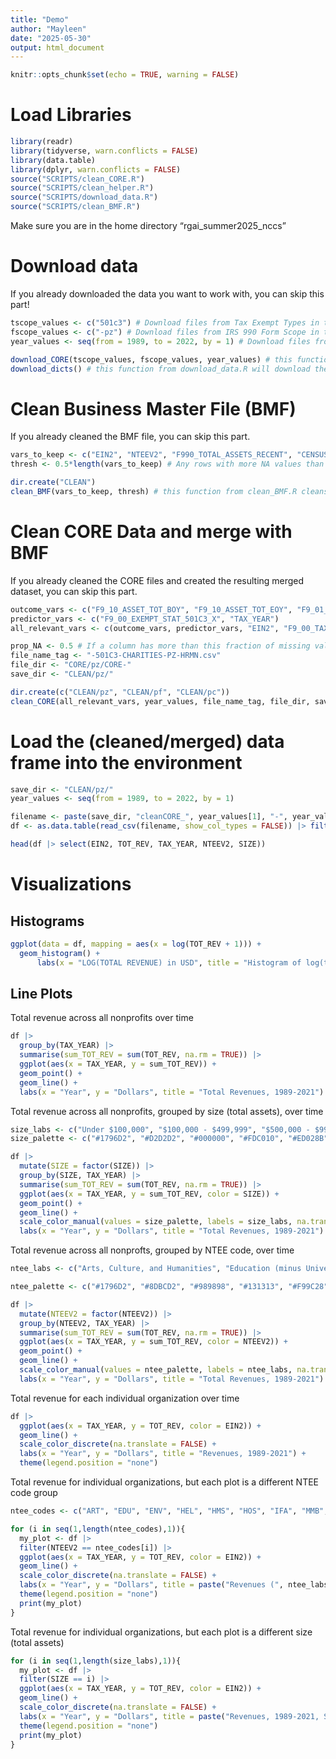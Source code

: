 ```yaml
---
title: "Demo"
author: "Mayleen"
date: "2025-05-30"
output: html_document
---
```


```r
knitr::opts_chunk$set(echo = TRUE, warning = FALSE)
```
# Load Libraries
```r
library(readr)
library(tidyverse, warn.conflicts = FALSE)
library(data.table)
library(dplyr, warn.conflicts = FALSE)
source("SCRIPTS/clean_CORE.R")
source("SCRIPTS/clean_helper.R")
source("SCRIPTS/download_data.R")
source("SCRIPTS/clean_BMF.R")
```

Make sure you are in the home directory "rgai_summer2025_nccs"

# Download data
If you already downloaded the data you want to work with, you can skip this part!

```r
tscope_values <- c("501c3") # Download files from Tax Exempt Types in this list; possible values: "501c3", "501ce" 
fscope_values <- c("-pz") # Download files from IRS 990 Form Scope in this list; possible values: "-pz", "-pc", "-pf"
year_values <- seq(from = 1989, to = 2022, by = 1) # Download files from years in this list

download_CORE(tscope_values, fscope_values, year_values) # this function from download_data.R will download the data for you onto your local computer
download_dicts() # this function from download_data.R will download the data dictionaries and Business Master File (BMF) for you onto your local computer
```

# Clean Business Master File (BMF)
If you already cleaned the BMF file, you can skip this part.
```r
vars_to_keep <- c("EIN2", "NTEEV2", "F990_TOTAL_ASSETS_RECENT", "CENSUS_STATE_ABBR", "CENSUS_COUNTY_NAME", "ORG_YEAR_FIRST", "ORG_YEAR_LAST", "LATITUDE", "LONGITUDE", "CENSUS_CBSA_FIPS") # variables in BMF we wil keep (the rest will be dropped)
thresh <- 0.5*length(vars_to_keep) # Any rows with more NA values than this threshold will be dropped

dir.create("CLEAN")
clean_BMF(vars_to_keep, thresh) # this function from clean_BMF.R cleans the BMF file for you and saves to your computer in CLEAN folder
```

# Clean CORE Data and merge with BMF
If you already cleaned the CORE files and created the resulting merged dataset, you can skip this part.
```r
outcome_vars <- c("F9_10_ASSET_TOT_BOY", "F9_10_ASSET_TOT_EOY", "F9_01_REV_TOT_CY", "F9_08_REV_TOT_TOT")
predictor_vars <- c("F9_00_EXEMPT_STAT_501C3_X", "TAX_YEAR")
all_relevant_vars <- c(outcome_vars, predictor_vars, "EIN2", "F9_00_TAX_PERIOD_END_DATE")

prop_NA <- 0.5 # If a column has more than this fraction of missing values, warning message prints
file_name_tag <- "-501C3-CHARITIES-PZ-HRMN.csv" 
file_dir <- "CORE/pz/CORE-"
save_dir <- "CLEAN/pz/"

dir.create(c("CLEAN/pz", "CLEAN/pf", "CLEAN/pc"))
clean_CORE(all_relevant_vars, year_values, file_name_tag, file_dir, save_dir, prop_NA) # this function from clean_CORE.R cleans the CORE files, merges with cleaned BMF file, and saves resulting data frame
```

# Load the (cleaned/merged) data frame into the environment
```r
save_dir <- "CLEAN/pz/"
year_values <- seq(from = 1989, to = 2022, by = 1)

filename <- paste(save_dir, "cleanCORE_", year_values[1], "-", year_values[length(year_values)], ".csv", sep="")
df <- as.data.table(read_csv(filename, show_col_types = FALSE)) |> filter(TAX_YEAR != 2022)

head(df |> select(EIN2, TOT_REV, TAX_YEAR, NTEEV2, SIZE))
```

# Visualizations

## Histograms
```r
ggplot(data = df, mapping = aes(x = log(TOT_REV + 1))) +
  geom_histogram() +
      labs(x = "LOG(TOTAL REVENUE) in USD", title = "Histogram of log(total revenue)")
```

## Line Plots
Total revenue across all nonprofits over time
```r
df |>
  group_by(TAX_YEAR) |>
  summarise(sum_TOT_REV = sum(TOT_REV, na.rm = TRUE)) |>
  ggplot(aes(x = TAX_YEAR, y = sum_TOT_REV)) +
  geom_point() +
  geom_line() +
  labs(x = "Year", y = "Dollars", title = "Total Revenues, 1989-2021")
```

Total revenue across all nonprofits, grouped by size (total assets), over time
```r
size_labs <- c("Under $100,000", "$100,000 - $499,999", "$500,000 - $999,999", "$1 Million - $4.99 Million", "$5 Million - $9.99 Million", "Above $10 Million")
size_palette <- c("#1796D2", "#D2D2D2", "#000000", "#FDC010", "#ED028B", "#55B748")

df |>
  mutate(SIZE = factor(SIZE)) |>
  group_by(SIZE, TAX_YEAR) |>
  summarise(sum_TOT_REV = sum(TOT_REV, na.rm = TRUE)) |>
  ggplot(aes(x = TAX_YEAR, y = sum_TOT_REV, color = SIZE)) +
  geom_point() +
  geom_line() +
  scale_color_manual(values = size_palette, labels = size_labs, na.translate = FALSE) +
  labs(x = "Year", y = "Dollars", title = "Total Revenues, 1989-2021")
```

Total revenue across all nonprofts, grouped by NTEE code, over time
```r
ntee_labs <- c("Arts, Culture, and Humanities", "Education (minus Universities)", "Environment and Animals", "Health (minus Hospitals)", "Human Services", "Hospitals", "International, Foreign Affairs", "Mutual/Membership Benefit", "Public, Societal Benefit", "Religion Related", "Universities", "Other")

ntee_palette <- c("#1796D2", "#8DBCD2", "#989898", "#131313", "#F99C28", "#8A6908", "#EF2174", "#A7546C", "#5A7254", "#8A4846", "#DC2B28", "#55AE49")

df |>
  mutate(NTEEV2 = factor(NTEEV2)) |>
  group_by(NTEEV2, TAX_YEAR) |>
  summarise(sum_TOT_REV = sum(TOT_REV, na.rm = TRUE)) |>
  ggplot(aes(x = TAX_YEAR, y = sum_TOT_REV, color = NTEEV2)) +
  geom_point() +
  geom_line() +
  scale_color_manual(values = ntee_palette, labels = ntee_labs, na.translate = FALSE) +
  labs(x = "Year", y = "Dollars", title = "Total Revenues, 1989-2021")
```

Total revenue for each individual organization over time
```r
df |>
  ggplot(aes(x = TAX_YEAR, y = TOT_REV, color = EIN2)) +
  geom_line() +
  scale_color_discrete(na.translate = FALSE) +
  labs(x = "Year", y = "Dollars", title = "Revenues, 1989-2021") +
  theme(legend.position = "none")
```

Total revenue for individual organizations, but each plot is a different NTEE code group
```r
ntee_codes <- c("ART", "EDU", "ENV", "HEL", "HMS", "HOS", "IFA", "MMB", "PSB", "REL", "UNI", "UNU")

for (i in seq(1,length(ntee_codes),1)){
  my_plot <- df |>
  filter(NTEEV2 == ntee_codes[i]) |>
  ggplot(aes(x = TAX_YEAR, y = TOT_REV, color = EIN2)) +
  geom_line() +
  scale_color_discrete(na.translate = FALSE) +
  labs(x = "Year", y = "Dollars", title = paste("Revenues (", ntee_labs[i], "), 1989-2021", sep="")) +
  theme(legend.position = "none")
  print(my_plot)
}
```

Total revenue for individual organizations, but each plot is a different size (total assets)
```r
for (i in seq(1,length(size_labs),1)){
  my_plot <- df |>
  filter(SIZE == i) |>
  ggplot(aes(x = TAX_YEAR, y = TOT_REV, color = EIN2)) +
  geom_line() +
  scale_color_discrete(na.translate = FALSE) +
  labs(x = "Year", y = "Dollars", title = paste("Revenues, 1989-2021, SIZE: ", size_labs[i], sep="")) +
  theme(legend.position = "none")
  print(my_plot)
}
```

